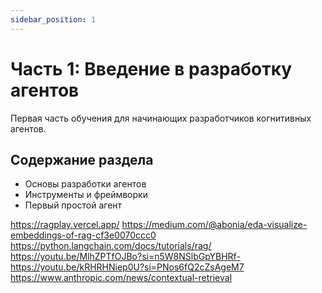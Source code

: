```yaml
---
sidebar_position: 1
---
```


# Часть 1: Введение в разработку агентов

Первая часть обучения для начинающих разработчиков когнитивных агентов.

## Содержание раздела

- Основы разработки агентов
- Инструменты и фреймворки
- Первый простой агент 

https://ragplay.vercel.app/
https://medium.com/@abonia/eda-visualize-embeddings-of-rag-cf3e0070ccc0
https://python.langchain.com/docs/tutorials/rag/
https://youtu.be/MlhZPTfOJBo?si=n5W8NSlbGpYBHRf-
https://youtu.be/kRHRHNiep0U?si=PNos6fQ2cZsAgeM7
https://www.anthropic.com/news/contextual-retrieval